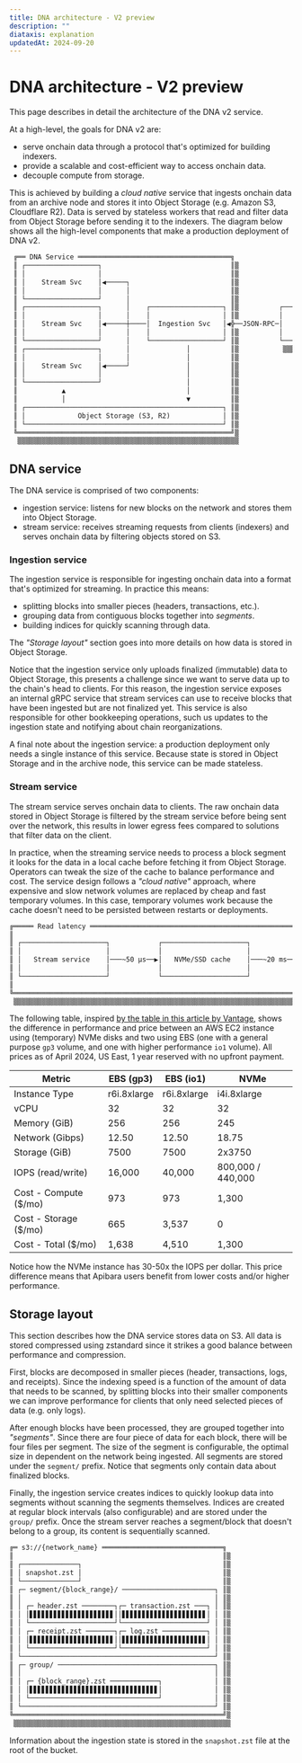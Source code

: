 ```yaml
---
title: DNA architecture - V2 preview
description: ""
diataxis: explanation
updatedAt: 2024-09-20
---
```


# DNA architecture - V2 preview

This page describes in detail the architecture of the DNA v2 service.

At a high-level, the goals for DNA v2 are:

- serve onchain data through a protocol that's optimized for building indexers.
- provide a scalable and cost-efficient way to access onchain data.
- decouple compute from storage.

This is achieved by building a _cloud native_ service that ingests onchain data
from an archive node and stores it into Object Storage (e.g. Amazon S3,
Cloudflare R2). Data is served by stateless workers that read and filter data
from Object Storage before sending it to the indexers. The diagram below shows
all the high-level components that make a production deployment of DNA v2.

```txt
 ╔══ DNA Service ══════════════════════════════════════╗
 ║ ┌──────────────────┐                                ║▒
 ║ │                  │                                ║▒
 ║ │    Stream Svc    │◀─────┐                         ║▒
 ║ │                  │      │                         ║▒
 ║ └──────────────────┘      │                         ║▒
 ║ ┌──────────────────┐      │    ┌──────────────────┐ ║▒          ┌──────────────────┐
 ║ │                  │      │    │                  │ ║▒          │                  │▒
 ║ │    Stream Svc    │◀─────┼────│  Ingestion Svc   │◀╬──JSON-RPC─│   Archive Node   │▒
 ║ │                  │      │    │                  │ ║▒          │                  │▒
 ║ └──────────────────┘      │    └──────────────────┘ ║▒          └──────────────────┘▒
 ║ ┌──────────────────┐      │              │          ║▒           ▒▒▒▒▒▒▒▒▒▒▒▒▒▒▒▒▒▒▒▒
 ║ │                  │      │              │          ║▒
 ║ │    Stream Svc    │◀─────┘              │          ║▒
 ║ │                  │                     │          ║▒
 ║ └──────────────────┘                     │          ║▒
 ║           ▲                              │          ║▒
 ║           │                              ▼          ║▒
 ║ ┌─────────────────────────────────────────────────┐ ║▒
 ║ │             Object Storage (S3, R2)             │ ║▒
 ║ └─────────────────────────────────────────────────┘ ║▒
 ╚═════════════════════════════════════════════════════╝▒
  ▒▒▒▒▒▒▒▒▒▒▒▒▒▒▒▒▒▒▒▒▒▒▒▒▒▒▒▒▒▒▒▒▒▒▒▒▒▒▒▒▒▒▒▒▒▒▒▒▒▒▒▒▒▒▒
```

## DNA service

The DNA service is comprised of two components:

- ingestion service: listens for new blocks on the network and stores them into
  Object Storage.
- stream service: receives streaming requests from clients (indexers) and serves
  onchain data by filtering objects stored on S3.

### Ingestion service

The ingestion service is responsible for ingesting onchain data into a format
that's optimized for streaming.
In practice this means:

- splitting blocks into smaller pieces (headers, transactions, etc.).
- grouping data from contiguous blocks together into _segments_.
- building indices for quickly scanning through data.

The _"Storage layout"_ section goes into more details on how data is stored in
Object Storage.

Notice that the ingestion service only uploads finalized (immutable) data to
Object Storage, this presents a challenge since we want to serve data up to the
chain's head to clients.
For this reason, the ingestion service exposes an internal gRPC service that
stream services can use to receive blocks that have been ingested but are not
finalized yet. This service is also responsible for other bookkeeping operations,
such us updates to the ingestion state and notifying about chain reorganizations.

A final note about the ingestion service: a production deployment only needs
a single instance of this service. Because state is stored in Object Storage
and in the archive node, this service can be made stateless.

### Stream service

The stream service serves onchain data to clients. The raw onchain data stored
in Object Storage is filtered by the stream service before being sent over the
network, this results in lower egress fees compared to solutions that filter
data on the client.

In practice, when the streaming service needs to process a block segment it
looks for the data in a local cache before fetching it from Object Storage.
Operators can tweak the size of the cache to balance performance and cost.
The service design follows a _"cloud native"_ approach, where expensive and slow
network volumes are replaced by cheap and fast temporary volumes. In this case,
temporary volumes work because the cache doesn't need to be persisted between
restarts or deployments.

```txt
╔═════ Read latency ════════════════════════════════════════════════════════════════════════════╗
║                                                                                               ║▒
║ ┌─────────────────────┐            ┌─────────────────────┐            ┌─────────────────────┐ ║▒
║ │                     │            │                     │            │                     │ ║▒
║ │   Stream service    │───~50 µs──▶│   NVMe/SSD cache    │───~20 ms──▶│   Object Storage    │ ║▒
║ │                     │            │                     │            │                     │ ║▒
║ └─────────────────────┘            └─────────────────────┘            └─────────────────────┘ ║▒
║                                                                                               ║▒
╚═══════════════════════════════════════════════════════════════════════════════════════════════╝▒
 ▒▒▒▒▒▒▒▒▒▒▒▒▒▒▒▒▒▒▒▒▒▒▒▒▒▒▒▒▒▒▒▒▒▒▒▒▒▒▒▒▒▒▒▒▒▒▒▒▒▒▒▒▒▒▒▒▒▒▒▒▒▒▒▒▒▒▒▒▒▒▒▒▒▒▒▒▒▒▒▒▒▒▒▒▒▒▒▒▒▒▒▒▒▒▒▒▒
```

The following table, inspired [by the table in this article by
Vantage](https://www.vantage.sh/blog/ebs-vs-nvme-pricing-performance), shows the
difference in performance and price between an AWS EC2 instance using
(temporary) NVMe disks and two using EBS (one with a general purpose `gp3`
volume, and one with higher performance `io1` volume). All prices as of April
2024, US East, 1 year reserved with no upfront payment.

| Metric                | EBS (gp3)   | EBS (io1)   | NVMe              |
| --------------------- | ----------- | ----------- | ----------------- |
| Instance Type         | r6i.8xlarge | r6i.8xlarge | i4i.8xlarge       |
| vCPU                  | 32          | 32          | 32                |
| Memory (GiB)          | 256         | 256         | 245               |
| Network (Gibps)       | 12.50       | 12.50       | 18.75             |
| Storage (GiB)         | 7500        | 7500        | 2x3750            |
| IOPS (read/write)     | 16,000      | 40,000      | 800,000 / 440,000 |
| Cost - Compute ($/mo) | 973         | 973         | 1,300             |
| Cost - Storage ($/mo) | 665         | 3,537       | 0                 |
| Cost - Total ($/mo)   | 1,638       | 4,510       | 1,300             |

Notice how the NVMe instance has 30-50x the IOPS per dollar. This price
difference means that Apibara users benefit from lower costs and/or higher
performance.

## Storage layout

This section describes how the DNA service stores data on S3. All data is stored
compressed using zstandard since it strikes a good balance between performance
and compression.

First, blocks are decomposed in smaller pieces (header, transactions, logs, and receipts).
Since the indexing speed is a function of the amount of data that needs to be
scanned, by splitting blocks into their smaller components we can improve
performance for clients that only need selected pieces of data (e.g. only logs).

After enough blocks have been processed, they are grouped together into
_"segments"_. Since there are four piece of data for each block, there will be
four files per segment. The size of the segment is configurable, the optimal
size in dependent on the network being ingested. All segments are stored under
the `segment/` prefix. Notice that segments only contain data about finalized
blocks.

Finally, the ingestion service creates indices to quickly lookup data into
segments without scanning the segments themselves. Indices are created at
regular block intervals (also configurable) and are stored under the `group/`
prefix. Once the stream server reaches a segment/block that doesn't belong to a
group, its content is sequentially scanned.

```txt
╔═ s3://{network_name} ══════════════════════════════╗
║                                                    ║▒
║ ┌──────────────┐                                   ║▒
║ │ snapshot.zst │                                   ║▒
║ └──────────────┘                                   ║▒
║ ┌─ segment/{block_range}/ ───────────────────────┐ ║▒
║ │                                                │ ║▒
║ │ ┌─ header.zst ────────┐┌─ transaction.zst ───┐ │ ║▒
║ │ │▋▋▋▋▋▋▋▋▋▋▋▋▋▋▋▋▋▋▋▋▋││▋▋▋▋▋▋▋▋▋▋▋▋▋▋▋▋▋▋▋▋▋│ │ ║▒
║ │ └─────────────────────┘└─────────────────────┘ │ ║▒
║ │ ┌─ receipt.zst ───────┐┌─ log.zst ───────────┐ │ ║▒
║ │ │▋▋▋▋▋▋▋▋▋▋▋▋▋▋▋▋▋▋▋▋▋││▋▋▋▋▋▋▋▋▋▋▋▋▋▋▋▋▋▋▋▋▋│ │ ║▒
║ │ └─────────────────────┘└─────────────────────┘ │ ║▒
║ └────────────────────────────────────────────────┘ ║▒
║ ┌─ group/ ───────────────────────────────────────┐ ║▒
║ │                                                │ ║▒
║ │ ┌─ {block_range}.zst ────────────┐             │ ║▒
║ │ │▋▋▋▋▋▋▋▋▋▋▋▋▋▋▋▋▋▋▋▋▋▋▋▋▋▋▋▋▋▋▋▋│             │ ║▒
║ │ └────────────────────────────────┘             │ ║▒
║ └────────────────────────────────────────────────┘ ║▒
╚════════════════════════════════════════════════════╝▒
 ▒▒▒▒▒▒▒▒▒▒▒▒▒▒▒▒▒▒▒▒▒▒▒▒▒▒▒▒▒▒▒▒▒▒▒▒▒▒▒▒▒▒▒▒▒▒▒▒▒▒▒▒▒▒
```

Information about the ingestion state is stored in the `snapshot.zst` file at
the root of the bucket.
